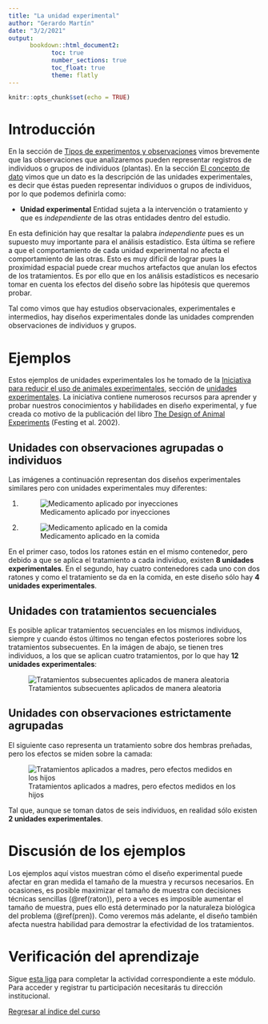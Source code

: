 ```yaml
---
title: "La unidad experimental"
author: "Gerardo Martín"
date: "3/2/2021"
output: 
      bookdown::html_document2:
            toc: true 
            number_sections: true
            toc_float: true
            theme: flatly
---
```


```r
knitr::opts_chunk$set(echo = TRUE)
```

# Introducción 

En la sección de [Tipos de experimentos y observaciones](Tipo-exper-observ.html) vimos brevemente que las observaciones que analizaremos pueden representar registros de individuos o grupos de individuos (plantas). En la sección [El concepto de dato](Concepto-dato.html) vimos que un dato es la descripción de las unidades experimentales, es decir que éstas pueden representar individuos o grupos de individuos, por lo que podemos definirla como:

- **Unidad experimental** Entidad sujeta a la intervención o tratamiento y que es *independiente* de las otras entidades dentro del estudio.

En esta definición hay que resaltar la palabra *independiente* pues es un supuesto muy importante para el análisis estadístico. Esta última se refiere a que el comportamiento de cada unidad experimental no afecta el comportamiento de las otras. Esto es muy difícil de lograr pues la proximidad espacial puede crear muchos artefactos que anulan los efectos de los tratamientos. Es por ello que en los análisis estadísticos es necesario tomar en cuenta los efectos del diseño sobre las hipótesis que queremos probar.

Tal como vimos que hay estudios observacionales, experimentales e intermedios, hay diseños experimentales donde las unidades comprenden observaciones de individuos y grupos.

# Ejemplos

Estos ejemplos de unidades experimentales los he tomado de la [Iniciativa para reducir el uso de animales experimentales](http://www.3rs-reduction.co.uk/), sección de [unidades experimentales](http://www.3rs-reduction.co.uk/html/3__the_experimental_unit.html). La iniciativa contiene numerosos recursos para aprender y probar nuestros conocimientos y habilidades en diseño experimental, y fue creada co motivo de la publicación del libro [The Design of Animal Experiments](https://uk.sagepub.com/en-gb/eur/the-design-of-animal-experiments/book252408) (Festing et al. 2002). 

## Unidades con observaciones agrupadas o individuos {#raton}

Las imágenes a continuación representan dos diseños experimentales similares pero con unidades experimentales muy diferentes:

1. ![Medicamento aplicado por inyecciones](http://www.3rs-reduction.co.uk/assets/images/expU1.JPG)

2. ![Medicamento aplicado en la comida](http://www.3rs-reduction.co.uk/assets/images/expU2.JPG)

En el primer caso, todos los ratones están en el mismo contenedor, pero debido a que se aplica el tratamiento a cada individuo, existen **8 unidades experimentales**. En el segundo, hay cuatro contenedores cada uno con dos ratones y como el tratamiento se da en la comida, en este diseño sólo hay **4 unidades experimentales**.

## Unidades con tratamientos secuenciales

Es posible aplicar tratamientos secuenciales en los mismos individuos, siempre y cuando éstos últimos no tengan efectos posteriores sobre los tratamientos subsecuentes. En la imágen de abajo, se tienen tres individuos, a los que se aplican cuatro tratamientos, por lo que hay **12 unidades experimentales**:

![Tratamientos subsecuentes aplicados de manera aleatoria](http://www.3rs-reduction.co.uk/assets/images/expU302.JPG)

## Unidades con observaciones estrictamente agrupadas {#pren}

El siguiente caso representa un tratamiento sobre dos hembras preñadas, pero los efectos se miden sobre la camada:

![Tratamientos aplicados a madres, pero efectos medidos en los hijos ](http://www.3rs-reduction.co.uk/assets/images/expU5b.JPG)

Tal que, aunque se toman datos de seis individuos, en realidad sólo existen **2 unidades experimentales**.

# Discusión de los ejemplos

Los ejemplos aquí vistos muestran cómo el diseño experimental puede afectar en gran medida el tamaño de la muestra y recursos necesarios. En ocasiones, es posible maximizar el tamaño de muestra con decisiones técnicas sencillas (\@ref(raton)), pero a veces es imposible aumentar el tamaño de muestra, pues ello está determinado por la naturaleza biológica del problema (\@ref(pren)). Como veremos más adelante, el diseño también afecta nuestra habilidad para demostrar la efectividad de los tratamientos.

# Verificación del aprendizaje

Sigue [esta liga](https://docs.google.com/forms/d/e/1FAIpQLSfKNeJ8DSTyxEE8-L6yjD_ulAo-jPhre4MOn5pbMxWwSszYVw/viewform?usp=sf_link) para completar la actividad correspondiente a este módulo. Para acceder y registrar tu participación necesitarás tu dirección institucional.

[Regresar al índice del curso](../index.html)